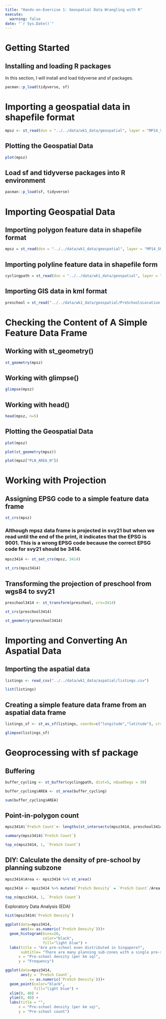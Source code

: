 ```yaml
---
title: "Hands-on-Exercise 1: Geospatial Data Wrangling with R"
execute:
  warning: false
date: "`r Sys.Date()`"
---
```


# Getting Started

## Installing and loading R packages

In this section, I will install and load tidyverse and sf packages.

```r
pacman::p_load(tidyverse, sf)
```

# Importing a geospatial data in shapefile format

```r
mpsz <- st_read(dsn = "../../data/wk1_data/geospatial", layer = "MP14_SUBZONE_WEB_PL")
```

## Plotting the Geospatial Data

```r
plot(mpsz)
```

## Load sf and tidyverse packages into R environment

```r
pacman::p_load(sf, tidyverse)
```

# Importing Geospatial Data

## Importing polygon feature data in shapefile format

```r
mpsz = st_read(dsn = "../../data/wk1_data/geospatial", layer = "MP14_SUBZONE_WEB_PL")
```

## Importing polyline feature data in shapefile form

```r
cyclingpath = st_read(dsn = "../../data/wk1_data/geospatial", layer = "CyclingPathGazette")
```

## Importing GIS data in kml format

```r
preschool = st_read("../../data/wk1_data/geospatial/PreSchoolsLocation.kml")
```

# **Checking the Content of A Simple Feature Data Frame**

## Working with st_geometry()

```r
st_geometry(mpsz)
```

## Working with glimpse()

```r
glimpse(mpsz)
```

## Working with head()

```r
head(mpsz, n=5)
```

## Plotting the Geospatial Data

```r
plot(mpsz)

plot(st_geometry(mpsz))

plot(mpsz["PLN_AREA_N"])
```

# **Working with Projection**

## **Assigning EPSG code to a simple feature data frame**

```r
st_crs(mpsz)
```

### Although mpsz data frame is projected in svy21 but when we read until the end of the print, it indicates that the EPSG is 9001. This is a wrong EPSG code because the correct EPSG code for svy21 should be 3414.

```r
mpsz3414 <- st_set_crs(mpsz, 3414)

st_crs(mpsz3414)
```

## Transforming the projection of preschool from wgs84 to svy21

```r
preschool3414 <- st_transform(preschool, crs=3414)

st_crs(preschool3414)

st_geometry(preschool3414)
```

# Importing and Converting An Aspatial Data

## Importing the aspatial data

```r
listings <- read_csv("../../data/wk1_data/aspatial/listings.csv")

list(listings)
```

## Creating a simple feature data frame from an aspatial data frame

```r
listings_sf <- st_as_sf(listings, coords=c("longitude","latitude"), crs=4326) %>% st_transform(crs=3414)

glimpse(listings_sf)
```

# Geoprocessing with sf package

## Buffering

```r
buffer_cycling <- st_buffer(cyclingpath, dist=5, nQuadSegs = 30)

buffer_cycling$AREA <- st_area(buffer_cycling)

sum(buffer_cycling$AREA)
```

## Point-in-polygon count

```r
mpsz3414$`PreSch Count`<- lengths(st_intersects(mpsz3414, preschool3414))

summary(mpsz3414$`PreSch Count`)

top_n(mpsz3414, 1, `PreSch Count`)

```

## DIY: Calculate the density of pre-school by planning subzone

```r
mpsz3414$Area <- mpsz3414 %>% st_area()

mpsz3414 <- mpsz3414 %>% mutate(`PreSch Density` = `PreSch Count`/Area * 1000000)

top_n(mpsz3414, 1, `PreSch Count`)
```

Exploratory Data Analysis (EDA)

```r
hist(mpsz3414$`PreSch Density`)

ggplot(data=mpsz3414, 
       aes(x= as.numeric(`PreSch Density`)))+
  geom_histogram(bins=20, 
                 color="black", 
                 fill="light blue") +
  labs(title = "Are pre-school even distributed in Singapore?",
       subtitle= "There are many planning sub-zones with a single pre-school, on the other hand, \nthere are two planning sub-zones with at least 20 pre-schools",
      x = "Pre-school density (per km sq)",
      y = "Frequency")

ggplot(data=mpsz3414, 
       aes(y = `PreSch Count`, 
           x= as.numeric(`PreSch Density`)))+
  geom_point(color="black", 
             fill="light blue") +
  xlim(0, 40) +
  ylim(0, 40) +
  labs(title = "",
      x = "Pre-school density (per km sq)",
      y = "Pre-school count")
```

